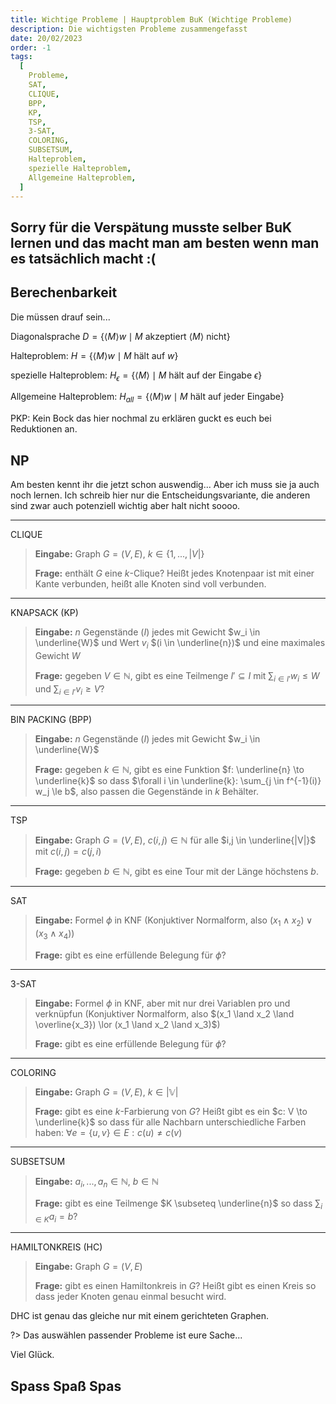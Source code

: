 ```yaml
---
title: Wichtige Probleme | Hauptproblem BuK (Wichtige Probleme)
description: Die wichtigsten Probleme zusammengefasst
date: 20/02/2023
order: -1
tags:
  [
    Probleme,
    SAT,
    CLIQUE,
    BPP,
    KP,
    TSP,
    3-SAT,
    COLORING,
    SUBSETSUM,
    Halteproblem,
    spezielle Halteproblem,
    Allgemeine Halteproblem,
  ]
---
```


## Sorry für die Verspätung musste selber BuK lernen und das macht man am besten wenn man es tatsächlich macht :\(

## Berechenbarkeit

Die müssen drauf sein...

Diagonalsprache $D = \{ \langle M \rangle w \mid M \text{ akzeptiert } \langle M \rangle \text{ nicht} \}$

Halteproblem: $H = \{ \langle M \rangle w \mid M \text{ hält auf } w\}$

spezielle Halteproblem: $H_\epsilon = \{ \langle M \rangle \mid M \text{ hält auf der Eingabe } \epsilon\}$

Allgemeine Halteproblem: $H_{all} = \{ \langle M \rangle w \mid M \text{ hält auf jeder Eingabe}\}$

PKP: Kein Bock das hier nochmal zu erklären guckt es euch bei Reduktionen an.

## NP

Am besten kennt ihr die jetzt schon auswendig... Aber ich muss sie ja auch noch lernen. Ich schreib hier nur die Entscheidungsvariante, die anderen sind zwar auch potenziell wichtig aber halt nicht soooo.

---

CLIQUE

> **Eingabe:** Graph $G = (V, E)$, $k \in \{1, ..., |V| \}$
>
> **Frage:** enthält $G$ eine $k$-Clique? Heißt jedes Knotenpaar ist mit einer Kante verbunden, heißt alle Knoten sind voll verbunden.

---

KNAPSACK (KP)

> **Eingabe:** $n$ Gegenstände $(I)$ jedes mit Gewicht $w_i \in \underline{W}$ und Wert $v_i$ $(i \in \underline{n})$ und eine maximales Gewicht $W$
>
> **Frage:** gegeben $V \in \mathbb{N}$, gibt es eine Teilmenge $I' \subseteq I$ mit $\sum_{i \in I'} w_i \leq W$ und $\sum_{i \in I'} v_i \geq V$?

---

BIN PACKING (BPP)

> **Eingabe:** $n$ Gegenstände $(I)$ jedes mit Gewicht $w_i \in \underline{W}$
>
> **Frage:** gegeben $k \in \mathbb{N}$, gibt es eine Funktion $f: \underline{n} \to \underline{k}$ so dass $\forall i \in \underline{k}: \sum_{j \in f^{-1}(i)} w_j \le b$, also passen die Gegenstände in $k$ Behälter.

---

TSP

> **Eingabe:** Graph $G=(V,E)$, $c(i,j) \in \mathbb{N}$ für alle $i,j \in \underline{|V|}$ mit $c(i,j) = c(j,i)$
>
> **Frage:** gegeben $b \in \mathbb{N}$, gibt es eine Tour mit der Länge höchstens $b$.

---

SAT

> **Eingabe:** Formel $\phi$ in KNF (Konjuktiver Normalform, also $(x_1 \land x_2) \lor (x_3 \land x_4)$)
>
> **Frage:** gibt es eine erfüllende Belegung für $\phi$?

---

3-SAT

> **Eingabe:** Formel $\phi$ in KNF, aber mit nur drei Variablen pro und verknüpfun (Konjuktiver Normalform, also $(x_1 \land x_2 \land \overline{x_3}) \lor (x_1 \land x_2 \land x_3)$)
>
> **Frage:** gibt es eine erfüllende Belegung für $\phi$?

---

COLORING

> **Eingabe:** Graph $G=(V,E)$, $k \in \mathbb{|V|}$
>
> **Frage:** gibt es eine $k$-Farbierung von $G$? Heißt gibt es ein $c: V \to \underline{k}$ so dass für alle Nachbarn unterschiedliche Farben haben: $\forall e = \{u,v\} \in E: c(u) \neq c(v)$

---

SUBSETSUM

> **Eingabe:** $a_i, ..., a_n \in \mathbb{N}$, $b \in \mathbb{N}$
>
> **Frage:** gibt es eine Teilmenge $K \subseteq \underline{n}$ so dass $\sum_{i \in K} a_i = b$?

---

HAMILTONKREIS (HC)

> **Eingabe:** Graph $G=(V,E)$
>
> **Frage:** gibt es einen Hamiltonkreis in $G$? Heißt gibt es einen Kreis so dass jeder Knoten genau einmal besucht wird.

DHC ist genau das gleiche nur mit einem gerichteten Graphen.

?> Das auswählen passender Probleme ist eure Sache...

Viel Glück.


## Spass Spaß Spas

<RossmanithQuiz></RossmanithQuiz>
